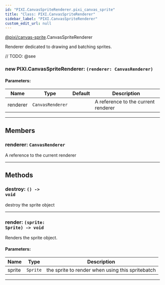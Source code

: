 ```yaml
---
id: "PIXI.CanvasSpriteRenderer.pixi_canvas_sprite"
title: "Class: PIXI.CanvasSpriteRenderer"
sidebar_label: "PIXI.CanvasSpriteRenderer"
custom_edit_url: null
---
```


[@pixi/canvas-sprite](../modules/pixi_canvas_sprite).CanvasSpriteRenderer


Renderer dedicated to drawing and batching sprites.



// TODO: @see

        

<article>

### new PIXI.CanvasSpriteRenderer: <span><code>(renderer&#58; CanvasRenderer) </code></span>

#### Parameters:
| Name     | Type                        | Default       | Description                         |
| -------- | --------------------------- | ------------- | ----------------------------------- |
| renderer | <code>CanvasRenderer</code> | <code></code> | A reference to the current renderer |

</article>

---------------------------------------




## Members
<article>

### renderer: <span><code>CanvasRenderer</code></span>
A reference to the current renderer

</article>


---------------------------------------


## Methods
<article>

### destroy: <span><code>() -&#62; void</code></span>
destroy the sprite object

</article>


---------------------------------------

<article>

### render: <span><code>(sprite&#58; Sprite) -&#62; void</code></span>
Renders the sprite object.

#### Parameters:
| Name   | Type                | Description                                      |
| ------ | ------------------- | ------------------------------------------------ |
| sprite | <code>Sprite</code> | the sprite to render when using this spritebatch |
</article>


---------------------------------------


    